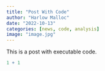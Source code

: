 ```yaml
---
title: "Post With Code"
author: "Harlow Malloc"
date: "2022-10-13"
categories: [news, code, analysis]
image: "image.jpg"
---
```


This is a post with executable code.

```r
1 + 1
```
